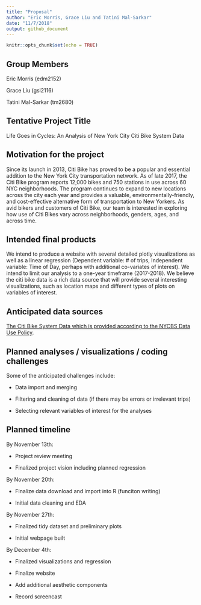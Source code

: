 ```yaml
---
title: "Proposal"
author: "Eric Morris, Grace Liu and Tatini Mal-Sarkar"
date: "11/7/2018"
output: github_document
---
```


```r
knitr::opts_chunk$set(echo = TRUE)
```

## Group Members

Eric Morris (edm2152)

Grace Liu (gsl2116)

Tatini Mal-Sarkar (tm2680)

## Tentative Project Title 

Life Goes in Cycles: An Analysis of New York City Citi Bike System Data

## Motivation for the project

Since its launch in 2013, Citi Bike has proved to be a popular and essential addition to the New York City transportation network. As of late 2017, the Citi Bike program reports 12,000 bikes and 750 stations in use across 60 NYC neighborhoods. The program continues to expand to new locations across the city each year and provides a valuable, environmentally-friendly, and cost-effective alternative form of transportation to New Yorkers. As avid bikers and customers of Citi Bike, our team is interested in exploring how use of Citi Bikes vary across neighborhoods, genders, ages, and across time.

## Intended final products

We intend to produce a website with several detailed plotly visualizations as well as a linear regression (Dependent variable: # of trips, Independent variable: Time of Day, perhaps with additional co-variates of interest). We intend to limit our analysis to a one-year timeframe (2017-2018). We believe the citi bike data is a rich data source that will provide several interesting visualizations, such as location maps and different types of plots on variables of interest. 

## Anticipated data sources

[The Citi Bike System Data which is provided according to the NYCBS Data Use Policy](https://www.citibikenyc.com/system-data). 

## Planned analyses / visualizations / coding challenges

Some of the anticipated challenges include:

* Data import and merging 

* Filtering and cleaning of data (if there may be errors or irrelevant trips)

* Selecting relevant variables of interest for the analyses 


## Planned timeline

By November 13th: 

* Project review meeting

* Finalized project vision including planned regression

By November 20th: 

* Finalize data download and import into R (funciton writing) 

* Initial data cleaning and EDA 

By November 27th:

* Finalized tidy dataset and preliminary plots

* Initial webpage built

By December 4th:

* Finalized visualizations and regression

* Finalize website

* Add additional aesthetic components

* Record screencast 

